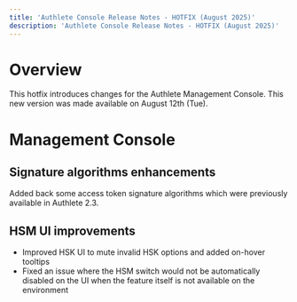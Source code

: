 ```yaml
---
title: 'Authlete Console Release Notes - HOTFIX (August 2025)'
description: 'Authlete Console Release Notes - HOTFIX (August 2025)'
---
```


# Overview

This hotfix introduces changes for the Authlete Management Console.
This new version was made available on August 12th (Tue).

# Management Console

## Signature algorithms enhancements

Added back some access token signature algorithms which were previously available in Authlete 2.3.

## HSM UI improvements

- Improved HSK UI to mute invalid HSK options and added on-hover tooltips
- Fixed an issue where the HSM switch would not be automatically disabled on the UI when the feature itself is not available on the environment
